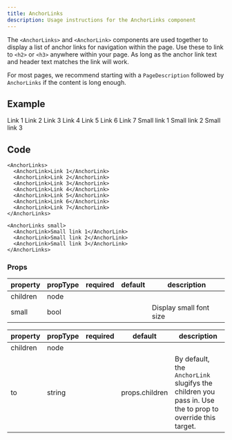 ```yaml
---
title: AnchorLinks
description: Usage instructions for the AnchorLinks component
---
```


<PageDescription>


The `<AnchorLinks>` and `<AnchorLink>` components are used together to display a
list of anchor links for navigation within the page. Use these to link to `<h2>`
or `<h3>` anywhere within your page. As long as the anchor link text and header
text matches the link will work.

For most pages, we recommend starting with a `PageDescription` followed by
`AnchorLinks` if the content is long enough.

</PageDescription>


## Example

<Title>Normal</Title>

<AnchorLinks>
  <AnchorLink>Link 1</AnchorLink>
  <AnchorLink>Link 2</AnchorLink>
  <AnchorLink>Link 3</AnchorLink>
  <AnchorLink>Link 4</AnchorLink>
  <AnchorLink>Link 5</AnchorLink>
  <AnchorLink>Link 6</AnchorLink>
  <AnchorLink>Link 7</AnchorLink>
</AnchorLinks>

<Title>Small</Title>

<AnchorLinks small>
  <AnchorLink>Small link 1</AnchorLink>
  <AnchorLink>Small link 2</AnchorLink>
  <AnchorLink>Small link 3</AnchorLink>
</AnchorLinks>

## Code

<Title>Normal</Title>

```mdx path=components/AnchorLinks/AnchorLinks.js src=https://github.com/carbon-design-system/gatsby-theme-carbon/tree/main/packages/gatsby-theme-carbon/src/components/AnchorLinks
<AnchorLinks>
  <AnchorLink>Link 1</AnchorLink>
  <AnchorLink>Link 2</AnchorLink>
  <AnchorLink>Link 3</AnchorLink>
  <AnchorLink>Link 4</AnchorLink>
  <AnchorLink>Link 5</AnchorLink>
  <AnchorLink>Link 6</AnchorLink>
  <AnchorLink>Link 7</AnchorLink>
</AnchorLinks>
```

<Title>Small</Title>

```mdx path=components/AnchorLinks/AnchorLinks.js src=https://github.com/carbon-design-system/gatsby-theme-carbon/tree/main/packages/gatsby-theme-carbon/src/components/AnchorLinks
<AnchorLinks small>
  <AnchorLink>Small link 1</AnchorLink>
  <AnchorLink>Small link 2</AnchorLink>
  <AnchorLink>Small link 3</AnchorLink>
</AnchorLinks>
```

### Props

<Title>AnchorLinks</Title>

| property | propType | required | default | description             |
| -------- | -------- | -------- | ------- | ----------------------- |
| children | node     |          |         |                         |
| small    | bool     |          |         | Display small font size |

<Title>AnchorLink</Title>

| property | propType | required | default        | description                                                                                              |
| -------- | -------- | -------- | -------------- | -------------------------------------------------------------------------------------------------------- |
| children | node     |          |                |                                                                                                          |
| to       | string   |          | props.children | By default, the `AnchorLink` slugifys the children you pass in. Use the to prop to override this target. |
